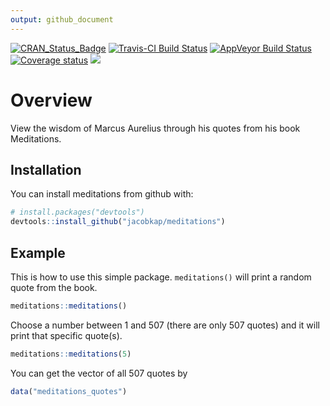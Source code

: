```yaml
---
output: github_document
---
```


<!-- README.md is generated from README.Rmd. Please edit that file -->

[![CRAN_Status_Badge](https://www.r-pkg.org/badges/version/meditations)](https://cran.r-project.org/package=meditations.png)
[![Travis-CI Build Status](https://travis-ci.org/jacobkap/meditations.svg?branch=master)](https://travis-ci.org/jacobkap/meditations)
[![AppVeyor Build Status](https://ci.appveyor.com/api/projects/status/github/jacobkap/meditations?branch=master&svg=true)](https://ci.appveyor.com/project/jacobkap/meditations)
[![Coverage status](https://codecov.io/gh/jacobkap/meditations/branch/master/graph/badge.svg)](https://codecov.io/github/jacobkap/meditations?branch=master)
[![](http://cranlogs.r-pkg.org/badges/grand-total/meditations?color=blue)](https://cran.r-project.org/package=meditations)

# Overview

View the wisdom of Marcus Aurelius through his quotes from his book Meditations.

## Installation

You can install meditations from github with:

```r
# install.packages("devtools")
devtools::install_github("jacobkap/meditations")
```

## Example

This is how to use this simple package. `meditations()` will print a random quote from the book. 

```r
meditations::meditations()
```

Choose a number between 1 and 507 (there are only 507 quotes) and it will print that specific quote(s).

```r
meditations::meditations(5)
```


You can get the vector of all 507 quotes by

```r
data("meditations_quotes")
```

